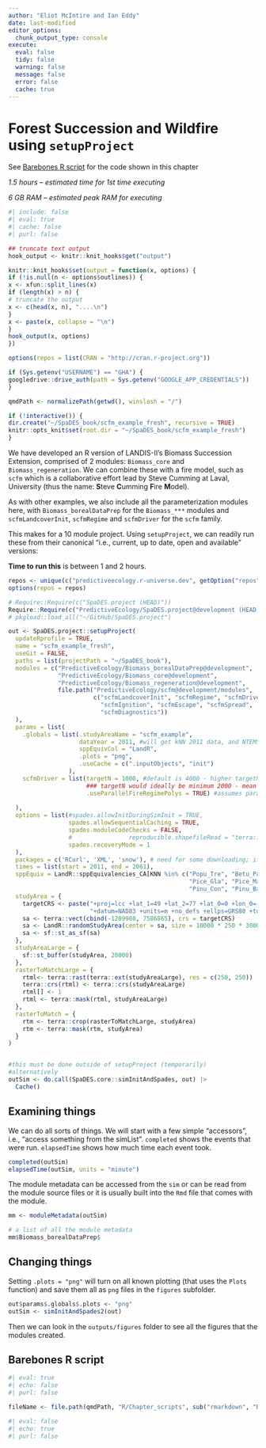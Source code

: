 ```yaml
---
author: "Eliot McIntire and Ian Eddy"
date: last-modified
editor_options:
  chunk_output_type: console
execute:
  eval: false
  tidy: false
  warning: false
  message: false
  error: false
  cache: true
---
```


# Forest Succession and Wildfire using `setupProject` {#sec-scfmEg}

::: {.callout-tip appearance="simple"}
See [Barebones R script] for the code shown in this chapter
:::

::: {.callout-note appearance="simple"}
*1.5 hours -- estimated time for 1st time executing* 

*6 GB RAM -- estimated peak RAM for executing*
:::

```r
#| include: false
#| eval: true
#| cache: false
#| purl: false

## truncate text output
hook_output <- knitr::knit_hooks$get("output")

knitr::knit_hooks$set(output = function(x, options) {
if (!is.null(n <- options$outlines)) {
x <- xfun::split_lines(x)
if (length(x) > n) {
# truncate the output
x <- c(head(x, n), "....\n")
}
x <- paste(x, collapse = "\n")
}
hook_output(x, options)
})

options(repos = list(CRAN = "http://cran.r-project.org"))

if (Sys.getenv("USERNAME") == "GHA") {
googledrive::drive_auth(path = Sys.getenv("GOOGLE_APP_CREDENTIALS"))
}

qmdPath <- normalizePath(getwd(), winslash = "/")

if (!interactive()) {
dir.create("~/SpaDES_book/scfm_example_fresh", recursive = TRUE)
knitr::opts_knit$set(root.dir = "~/SpaDES_book/scfm_example_fresh")
}
```

We have developed an R version of LANDIS-II's Biomass Succession
Extension, comprised of 2 modules: `Biomass_core` and
`Biomass_regeneration`. We can combine these with a fire model, such as
`scfm` which is a collaborative effort lead by Steve Cumming at Laval,
University (thus the name: **S**teve **C**umming **F**ire **M**odel).

As with other examples, we also include all the parameterization modules
here, with `Biomass_borealDataPrep` for the `Biomass_***` modules and
`scfmLandcoverInit`, `scfmRegime` and `scfmDriver` for the `scfm`
family.

This makes for a 10 module project. Using `setupProject`, we can readily
run these from their canonical "i.e., current, up to date, open and
available" versions:

**Time to run this** is between 1 and 2 hours.

```r
repos <- unique(c("predictiveecology.r-universe.dev", getOption("repos")))
options(repos = repos)

# Require::Require(c("SpaDES.project (HEAD)"))
Require::Require(c("PredictiveEcology/SpaDES.project@development (HEAD)")) 
# pkgload::load_all("~/GitHub/SpaDES.project")

out <- SpaDES.project::setupProject(
  updateRprofile = TRUE,
  name = "scfm_example_fresh",
  useGit = FALSE,
  paths = list(projectPath = "~/SpaDES_book"),
  modules = c("PredictiveEcology/Biomass_borealDataPrep@development",
              "PredictiveEcology/Biomass_core@development",
              "PredictiveEcology/Biomass_regeneration@development",
              file.path("PredictiveEcology/scfm@development/modules",
                        c("scfmLandcoverInit", "scfmRegime", "scfmDriver",
                          "scfmIgnition", "scfmEscape", "scfmSpread",
                          "scfmDiagnostics"))
  ),
  params = list(
    .globals = list(.studyAreaName = "scfm_example",
                    dataYear = 2011, #will get kNN 2011 data, and NTEMS 2011 landcover
                    sppEquivCol = "LandR",
                    .plots = "png",
                    .useCache = c(".inputObjects", "init")
                 ),
    scfmDriver = list(targetN = 1000, #default is 4000 - higher targetN adds time + precision
                      ### targetN would ideally be minimum 2000 - mean fire size estimates will be bad with 1000
                      .useParallelFireRegimePolys = TRUE) #assumes parallelization is an otpion
    
  ),
  options = list(#spades.allowInitDuringSimInit = TRUE,
                 spades.allowSequentialCaching = TRUE,
                 spades.moduleCodeChecks = FALSE,
                 #                reproducible.shapefileRead = "terra::vect",
                 spades.recoveryMode = 1
  ),
  packages = c('RCurl', 'XML', 'snow'), # need for some downloading; if omitted, a message tells user
  times = list(start = 2011, end = 2061),
  sppEquiv = LandR::sppEquivalencies_CA[KNN %in% c("Popu_Tre", "Betu_Pap",
                                                   "Pice_Gla", "Pice_Mar",
                                                   "Pinu_Con", "Pinu_Ban")],
  studyArea = {
    targetCRS <- paste("+proj=lcc +lat_1=49 +lat_2=77 +lat_0=0 +lon_0=-95 +x_0=0 +y_0=0",
                       "+datum=NAD83 +units=m +no_defs +ellps=GRS80 +towgs84=0,0,0")
    sa <- terra::vect(cbind(-1209980, 7586865), crs = targetCRS)
    sa <- LandR::randomStudyArea(center = sa, size = 10000 * 250 * 30000, seed = 1002)
    sa <- sf::st_as_sf(sa)
  },
  studyAreaLarge = {
    sf::st_buffer(studyArea, 20000)
  },
  rasterToMatchLarge = {
    rtml<- terra::rast(terra::ext(studyAreaLarge), res = c(250, 250))
    terra::crs(rtml) <- terra::crs(studyAreaLarge)
    rtml[] <- 1
    rtml <- terra::mask(rtml, studyAreaLarge)
  },
  rasterToMatch = {
    rtm <- terra::crop(rasterToMatchLarge, studyArea)
    rtm <- terra::mask(rtm, studyArea)
  }
)


#this must be done outside of setupProject (temporarily)
#alternatively
outSim <- do.call(SpaDES.core::simInitAndSpades, out) |>
  Cache()
```

## Examining things

We can do all sorts of things. We will start with a few simple
"accessors", i.e., "access something from the simList". `completed`
shows the events that were run. `elapsedTime` shows how much time each
event took.

```r
completed(outSim)
elapsedTime(outSim, units = "minute")
```

The module metadata can be accessed from the `sim` or can be read from
the module source files or it is usually built into the `Rmd` file that
comes with the module.

```r
mm <- moduleMetadata(outSim)

# a list of all the module metadata
mm$Biomass_borealDataPrep$
```

## Changing things

Setting `.plots = "png"` will turn on all known plotting (that uses the
`Plots` function) and save them all as `png` files in the `figures`
subfolder.

```r
out$params$.globals$.plots <- "png"
outSim <- simInitAndSpades2(out)
```

Then we can look in the `outputs/figures` folder to see all the figures
that the modules created.


## Barebones R script

```r
#| eval: true
#| echo: false
#| purl: false

fileName <- file.path(qmdPath, "R/Chapter_scripts", sub("rmarkdown", "R", knitr::current_input()))
```

```r
#| eval: false
#| echo: true
#| purl: false

```
